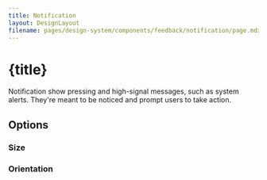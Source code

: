 ```yaml
---
title: Notification
layout: DesignLayout
filename: pages/design-system/components/feedback/notification/page.mdx
---
```



# {title}

Notification show pressing and high-signal messages, such as system alerts. They're meant to be noticed and prompt users to take action.


<MainView />


## Options 


### Size




### Orientation

